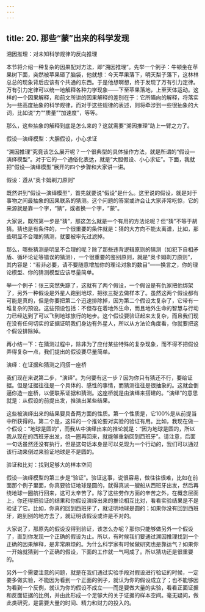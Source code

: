 ```yaml
---
---
---
```

title: 20. 那些“蒙”出来的科学发现
---





溯因推理：对未知科学规律的反向推理


本节将介绍一种复杂的因果配对方法，即“溯因推理”。先举一个例子：牛顿坐在苹果树下面，突然被苹果砸了脑袋，他就想：今天苹果落下，明天梨子落下，这林林总总的现象背后应该有个共通的东西。于是他想啊想，终于发现了万有引力定律。万有引力定律可以统一地解释各种力学现象——下至苹果落地，上至天体运动。这样的一个因果解释，和前文所讲的因果解释的差别在于：它所瞄向的解释，将落实为一些高度抽象的科学规律，而对于这些规律的表述，则将牵涉到一些很抽象的大词，比如说“力”“质量”“加速度”，等等。

那么，这些抽象的解释到底是怎么来的？这就需要“溯因推理”助上一臂之力了。





假设—演绎模型：大胆假设，小心求证


“溯因推理”究竟该怎么展开呢？一个很典型的具体操作方法，就是所谓的“假设—演绎模型”。对于它的一个通俗化表达，就是“大胆假设、小心求证”。下面，我就把“假设—演绎模型”展开的四个步骤和大家讲一讲。


假设：遵从“奥卡姆剃刀原则”

既然讲到“假设—演绎模型”，首先就要说“假设”是什么。这里说的假设，就是对于事物之间最抽象的因果联系的猜测。这个问题的答案或许会让大家非常吃惊，它的来源就是靠一个字，“猜”，或者换一个字，“蒙”。

大家说，既然第一步是“猜”，那这怎么就是一个有用的方法论呢？但“猜”不等于胡猜。猜也是有条件的，一个很重要的条件就是：猜的大方向不能太离谱，比如，那些明显不合理的猜测，就要被率先过滤掉。

那么，哪些猜测是明显不合理的呢？除了那些违背逻辑原则的猜测（如犯下自相矛盾、循环论证等错误的猜测），一个很重要的鉴别原则，就是“奥卡姆剃刀原则”，其内容是：“若非必要，请不要随意增加你的理论对象的数目”——换言之，你的理论模型、你的猜测模型应该尽量简单。

举一个例子：张三突然失踪了，这就有了两个假设，一个假设是有仇家把他绑架了，另外一种假设是外星人跑到地球，把张三捉去做样本了。虽然这两个假设都有可能是真的，但是你要把第二个迅速排除掉，因为第二个假设太复杂了，它带有一堆复杂的预设。这些预设包括：不但存在着地外生命，而且地外生命的智慧与行动力已经达到了可以飞到地球旅行的地步。这个假设要验证起来太复杂，而且我们现在没有任何切实的证据证明我们身边有外星人，所以从方法论角度看，你就要把这个假设排除掉。

再小结一下：在猜测过程中，除非为了应付某些特殊的复杂现象，而不得不把假设弄得复杂一点，我们提出的假设要尽量简单。


演绎：在证据和猜测之间搭一座桥

我们现在来说第二步，“演绎”。为何要有这一步？因为你只有猜还不行，要给证据。但是证据往往是一个具体的、感性的事情，而猜测往往是很抽象的。这就会倒逼你造一座桥，以便联系证据和猜测。这座桥就是由演绎来搭建的。“演绎”的意思就是：从假设的前提出发，推演出某些结果。

这些被演绎出来的结果要具备两方面的性质。第一个性质是，它100%是从前提当中所获得的。第二个是，这样的一个推论要对实验的验证有用。比如，我现在做一个假设：“地球是圆的”，而我从中演绎出来的推论就是：“因为地球是圆的，所以我从现在的西班牙出发，绕一圈再回来，就能够重新回到西班牙”。请注意，后面一句话虽然还没有执行，但是这句话本身是可以兑现为一个行动的，我们可以通过该行动来倒过来验证地球是不是圆的。


验证和比对：找到足够大的样本空间

假设—演绎模型的第三步是“验证”。验证这事，说很容易，做往往很难，比如在前面那个例子里面，你真要验证地球是圆的，就得真派一艘船从西班牙出发，然后再绕地球一圈航行回来，这可太辛苦了。除了这些劳作方面的辛苦之外，在概念层面上，你还得把验证的结果和你假设演绎出来的推论相互比对，看看实验结果是不是验证了它。比如，你真的回到西班牙了，就证明地球是圆的；如果你没有回到西班牙，跑到别的地方去了，就证明该假设或许是不对的。

大家说了，那原先的假设没得到验证，该怎么办呢？那你只能够做另外一个假设了，直到你发现一个正确的假设为止。所以，有时候我们要通过溯因推理找到一个正确的因果解释，是非常麻烦的。为什么科学家有时候做研究也是靠运气？如果你一开始就猜到一个正确的假设，下面的工作就一气呵成了。所以猜功还是很重要的。

另外一个需要注意的问题，就是在我们通过实验手段对假设进行验证的时候，一定要多做实验，不能因为看到一个正面的例子，就认为你的假设成立了；也不能够因为看到一个反例，就认为你的假设不成立——而是要做大量的实验，看看正面证据和反面证据的比例，并由此形成一个足够大的关于证据的样本空间。毫无疑问，做此类研究，是需要大量的时间、精力和财力的投入的。